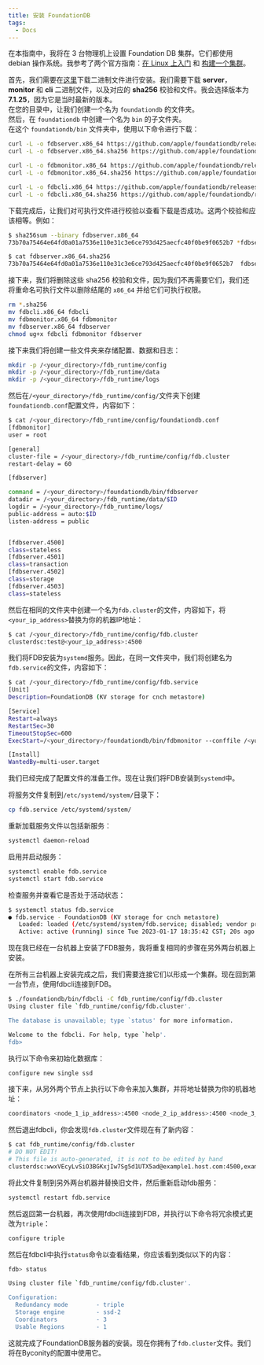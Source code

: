 ```yaml
---
title: 安装 FoundationDB 
tags:
  - Docs
---
```


在本指南中，我将在 3 台物理机上设置 Foundation DB 集群。它们都使用 debian 操作系统。我参考了两个官方指南：[在 Linux 上入门](https://apple.github.io/foundationdb/getting-started-linux.html) 和 [构建一个集群](https://apple.github.io/foundationdb/building-cluster.html)。

首先，我们需要在[这里](https://github.com/apple/foundationdb/releases/)下载二进制文件进行安装。我们需要下载 __server__，__monitor__ 和 __cli__ 二进制文件，以及对应的 __sha256__ 校验和文件。我会选择版本为 __7.1.25__，因为它是当时最新的版本。\
在您的目录中，让我们创建一个名为 `foundationdb` 的文件夹。\
然后，在 `foundationdb` 中创建一个名为 `bin` 的子文件夹。\
在这个 `foundationdb/bin` 文件夹中，使用以下命令进行下载：

```sh
curl -L -o fdbserver.x86_64 https://github.com/apple/foundationdb/releases/download/7.1.25/fdbserver.x86_64
curl -L -o fdbserver.x86_64.sha256 https://github.com/apple/foundationdb/releases/download/7.1.25/fdbserver.x86_64.sha256

curl -L -o fdbmonitor.x86_64 https://github.com/apple/foundationdb/releases/download/7.1.25/fdbmonitor.x86_64
curl -L -o fdbmonitor.x86_64.sha256 https://github.com/apple/foundationdb/releases/download/7.1.25/fdbmonitor.x86_64.sha256

curl -L -o fdbcli.x86_64 https://github.com/apple/foundationdb/releases/download/7.1.25/fdbcli.x86_64
curl -L -o fdbcli.x86_64.sha256 https://github.com/apple/foundationdb/releases/download/7.1.25/fdbcli.x86_64.sha256
```

下载完成后，让我们对可执行文件进行校验以查看下载是否成功。这两个校验和应该相等。例如：

```sh
$ sha256sum --binary fdbserver.x86_64
73b70a75464e64fd0a01a7536e110e31c3e6ce793d425aecfc40f0be9f0652b7 *fdbserver.x86_64

$ cat fdbserver.x86_64.sha256
73b70a75464e64fd0a01a7536e110e31c3e6ce793d425aecfc40f0be9f0652b7  fdbserver.x86_64
```

接下来，我们将删除这些 sha256 校验和文件，因为我们不再需要它们，我们还将重命名可执行文件以删除结尾的 `x86_64` 并给它们可执行权限。

```sh
rm *.sha256
mv fdbcli.x86_64 fdbcli
mv fdbmonitor.x86_64 fdbmonitor
mv fdbserver.x86_64 fdbserver
chmod ug+x fdbcli fdbmonitor fdbserver
``` 

接下来我们将创建一些文件夹来存储配置、数据和日志：
```sh
mkdir -p /<your_directory>/fdb_runtime/config
mkdir -p /<your_directory>/fdb_runtime/data
mkdir -p /<your_directory>/fdb_runtime/logs
```

然后在`/<your_directory>/fdb_runtime/config/`文件夹下创建`foundationdb.conf`配置文件，内容如下：

```sh
$ cat /<your_directory>/fdb_runtime/config/foundationdb.conf
[fdbmonitor]
user = root

[general]
cluster-file = /<your_directory>/fdb_runtime/config/fdb.cluster
restart-delay = 60

[fdbserver]

command = /<your_directory>/foundationdb/bin/fdbserver
datadir = /<your_directory>/fdb_runtime/data/$ID
logdir = /<your_directory>/fdb_runtime/logs/
public-address = auto:$ID
listen-address = public


[fdbserver.4500]
class=stateless
[fdbserver.4501]
class=transaction
[fdbserver.4502]
class=storage
[fdbserver.4503]
class=stateless
```

然后在相同的文件夹中创建一个名为`fdb.cluster`的文件，内容如下，将`<your_ip_address>`替换为你的机器IP地址：

```sh
$ cat /<your_directory>/fdb_runtime/config/fdb.cluster
clusterdsc:test@<your_ip_address>:4500
```

我们将FDB安装为`systemd`服务。因此，在同一文件夹中，我们将创建名为`fdb.service`的文件，内容如下：

```sh
$ cat /<your_directory>/fdb_runtime/config/fdb.service
[Unit]
Description=FoundationDB (KV storage for cnch metastore)

[Service]
Restart=always
RestartSec=30
TimeoutStopSec=600
ExecStart=/<your_directory>/foundationdb/bin/fdbmonitor --conffile /<your_directory>/fdb_runtime/config/foundationdb.conf --lockfile /<your_directory>/fdb_runtime/fdbmonitor.pid

[Install]
WantedBy=multi-user.target
```

我们已经完成了配置文件的准备工作。现在让我们将FDB安装到`systemd`中。

将服务文件复制到`/etc/systemd/system/`目录下：

```sh
cp fdb.service /etc/systemd/system/
```

重新加载服务文件以包括新服务：

```sh
systemctl daemon-reload
```

启用并启动服务：

```sh
systemctl enable fdb.service
systemctl start fdb.service
```

检查服务并查看它是否处于活动状态：

```sh
$ systemctl status fdb.service
● fdb.service - FoundationDB (KV storage for cnch metastore)
   Loaded: loaded (/etc/systemd/system/fdb.service; disabled; vendor preset: enabled)
   Active: active (running) since Tue 2023-01-17 18:35:42 CST; 20s ago

```

现在我已经在一台机器上安装了FDB服务，我将重复相同的步骤在另外两台机器上安装。

在所有三台机器上安装完成之后，我们需要连接它们以形成一个集群。现在回到第一台节点，使用fdbcli连接到FDB。

```sh
$ ./foundationdb/bin/fdbcli -C fdb_runtime/config/fdb.cluster
Using cluster file `fdb_runtime/config/fdb.cluster'.

The database is unavailable; type `status' for more information.

Welcome to the fdbcli. For help, type `help'.
fdb>
```

执行以下命令来初始化数据库：

```sh
configure new single ssd
```

接下来，从另外两个节点上执行以下命令来加入集群，并将地址替换为你的机器地址：

```sh
coordinators <node_1_ip_address>:4500 <node_2_ip_address>:4500 <node_3_ip_address>:4500
```

然后退出fdbcli，你会发现`fdb.cluster`文件现在有了新内容：

```sh
$ cat fdb_runtime/config/fdb.cluster
# DO NOT EDIT!
# This file is auto-generated, it is not to be edited by hand
clusterdsc:wwxVEcyLvSiO3BGKxjIw7Sg5d1UTX5ad@example1.host.com:4500,example2.host.com:4500,example3.host.com:4500
```

将此文件复制到另外两台机器并替换旧文件，然后重新启动fdb服务：

```sh
systemctl restart fdb.service
```

然后返回第一台机器，再次使用fdbcli连接到FDB，并执行以下命令将冗余模式更改为`triple`：

```sh
configure triple
```

然后在fdbcli中执行`status`命令以查看结果，你应该看到类似以下的内容：

```sh
fdb> status

Using cluster file `fdb_runtime/config/fdb.cluster'.

Configuration:
  Redundancy mode        - triple
  Storage engine         - ssd-2
  Coordinators           - 3
  Usable Regions         - 1
```

这就完成了FoundationDB服务器的安装。现在你拥有了`fdb.cluster`文件。我们将在Byconity的配置中使用它。
